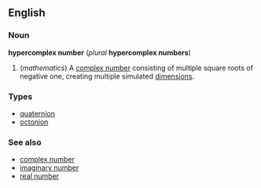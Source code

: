 ==English==
===Noun===
'''hypercomplex number''' (''plural'' '''hypercomplex numbers''')

#(''mathematics'') A [[complex number]] consisting of multiple square roots of negative one, creating multiple simulated [[dimension]]s.

===Types===
*[[quaternion]]
*[[octonion]]

===See also===
*[[complex number]]
*[[imaginary number]]
*[[real number]]